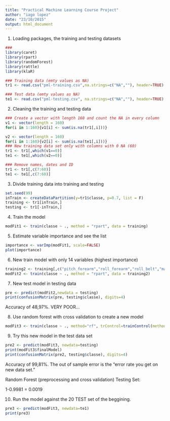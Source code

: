 ```yaml
---
title: "Practical Machine Learning Course Project"
author: "iago lopez"
date: "23/10/2015"
output: html_document
---
```


1. Loading packages, the training and testing datasets
```r
###
library(caret)
library(rpart)
library(randomForest)
library(rattle)
library(klaR)

### Training data (emty values as NA)
tr1 <- read.csv("pml-training.csv",na.strings=c("NA",""), header=TRUE)

### Test data (emty values as NA)
te1 <- read.csv("pml-testing.csv", na.strings=c("NA",""), header=TRUE)
```

2. Cleaning the training and testing data
```r
### Create a vector with length 160 and count the NA in every column
v1 <- vector(length = 160)
for(i in 1:160){v1[i] <- sum(is.na(tr1[,i]))}

v2 <- vector(length = 160)
for(i in 1:160){v2[i] <- sum(is.na(te1[,i]))}
### New training data set only with columns with 0 NA (60)
tr1 <- tr1[,which(v1==0)]
te1 <- te1[,which(v2==0)]

### Remove names, dates and ID
tr1 <- tr1[,c(7:60)]
te1 <- te1[,c(7:60)]
```

3. Divide training data into training and testing
```r
set.seed(99)
inTrain <- createDataPartition(y=tr1$classe, p=0.7, list = F)
training <- tr1[inTrain,]
testing <- tr1[-inTrain,]
```

4. Train the model
```r
modFit1 <- train(classe ~ ., method = "rpart", data = training)
```

5. Estimate variable importance and see the list
```r
importance <- varImp(modFit1, scale=FALSE)
plot(importance)
```

6. New train model with only 14 variables (highest importance)
```r
training2 <- training[,c("pitch_forearm","roll_forearm","roll_belt","magnet_dumbbell_y","accel_belt_z","yaw_belt","num_window","magnet_belt_y","total_accel_belt","magnet_arm_x","accel_arm_x","magnet_dumbbell_x","magnet_dumbbell_z","roll_arm","classe")]
modFit2 <- train(classe ~ ., method = "rpart", data = training2)
```

7. New test model in testing data
```r
pre <- predict(modFit2,newdata = testing)
print(confusionMatrix(pre, testing$classe), digits=4)
```

Accuracy of 48,97%. VERY POOR...

8. Use random forest with cross validation to create a new model
```r
modFit3 <- train(classe ~ ., method="rf", trControl=trainControl(method = "cv", number = 4), data=training2)
```

9. Try this new model in the test data set
```r
pre2 <- predict(modFit3, newdata=testing)
print(modFit3$finalModel)
print(confusionMatrix(pre2, testing$classe), digits=4)
```

Accuracy of 99,81%.
The out of sample error is the "error rate you get on new data set." 

Random Forest (preprocessing and cross validation) Testing Set: 

1-0.9981 = 0.0019

10. Run the model against the 20 TEST set of the beggining.
```r
pre3 <- predict(modFit3, newdata=te1)
print(pre3)
```